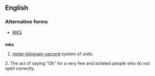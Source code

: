 ==English==

===Alternative forms===
* [[MKS]]

==={{initialism}}===
'''mks'''

# [[meter-kilogram-second]] system of units.

2. The act of saying "Ok" for a very few and isolated people who do not spell correctly.
